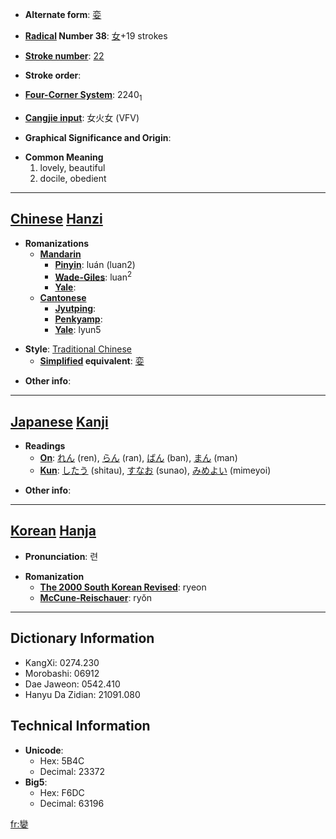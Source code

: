 * '''Alternate form''': [[娈]]

* '''[[Wiktionary:Chinese radical index| Radical]] Number 38''': [[Wiktionary:Chinese radical index 女|女]]+19 strokes

* '''[[Wiktionary:Chinese total strokes index|Stroke number]]''': [[Wiktionary:Chinese total strokes index 22|22]]

* '''Stroke order''': 

* '''[[Wiktionary:Chinese four corner index|Four-Corner System]]''': 2240<sub>1</sub>

* '''[[Wiktionary:Chinese Cangjie index|Cangjie input]]''': 女火女 (VFV)

* '''Graphical Significance and Origin''': 

* '''Common Meaning'''
*#lovely, beautiful
*# docile, obedient


----

== [[Chinese]] [[Hanzi]] ==

* '''Romanizations'''
** '''[[Mandarin]]'''
*** '''[[Pinyin]]''': luán (luan2)
*** '''[[Wade-Giles]]''': luan<sup>2</sup>
*** '''[[Yale]]''': 
** '''[[Cantonese]]'''
*** '''[[Jyutping]]''':
*** '''[[Penkyamp]]''': 
*** '''[[Yale]]''': lyun5

* '''Style''': [[Traditional Chinese]] 
** '''[[Simplified Chinese|Simplified]] equivalent''': [[娈]]

* '''Other info''': 

----

== [[Japanese]] [[Kanji]] ==

* '''Readings'''
** '''[[On]]''': [[れん]] (ren), [[らん]] (ran), [[ばん]] (ban), [[まん]] (man)
** '''[[Kun]]''': [[したう]] (shitau), [[すなお]] (sunao), [[みめよい]] (mimeyoi)

* '''Other info''':  

----

== [[Korean]] [[Hanja]] ==

* '''Pronunciation''': 련

* '''Romanization'''
** '''[[The 2000 South Korean Revised Romanization|The 2000 South Korean Revised]]''': ryeon
** '''[[McCune-Reischauer]]''': ryŏn

----

== Dictionary Information ==

* KangXi: 0274.230
* Morobashi: 06912
* Dae Jaweon: 0542.410
* Hanyu Da Zidian: 21091.080

== Technical Information ==

* '''Unicode''':
** Hex: 5B4C
** Decimal: 23372
* '''Big5''':
** Hex: F6DC
** Decimal: 63196

[[fr:孌]]